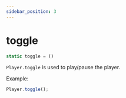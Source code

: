 ```yaml
---
sidebar_position: 3
---
```

# toggle

```js
static toggle = ()
```

`Player.toggle` is used to play/pause the player.

Example:
```js
Player.toggle();
```